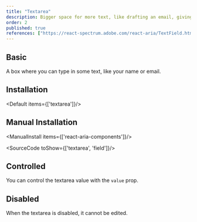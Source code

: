 ```yaml
---
title: "Textarea"
description: Bigger space for more text, like drafting an email, giving you room to elaborate on your thoughts..
order: 2
published: true
references: ["https://react-spectrum.adobe.com/react-aria/TextField.html#textarea-1"]
---
```


## Basic

A box where you can type in some text, like your name or email.
<How minW72 toUse="forms/textarea-demo" />

## Installation
<Default items={['textarea']}/>

## Manual Installation

<ManualInstall items={['react-aria-components']}/>

<SourceCode toShow={['textarea', 'field']}/>

## Controlled
You can control the textarea value with the `value` prop.
<How minW72 toUse="forms/textarea-controlled-demo" />

## Disabled
When the textarea is disabled, it cannot be edited.
<How minW72 toUse="forms/textarea-disabled-demo" />
